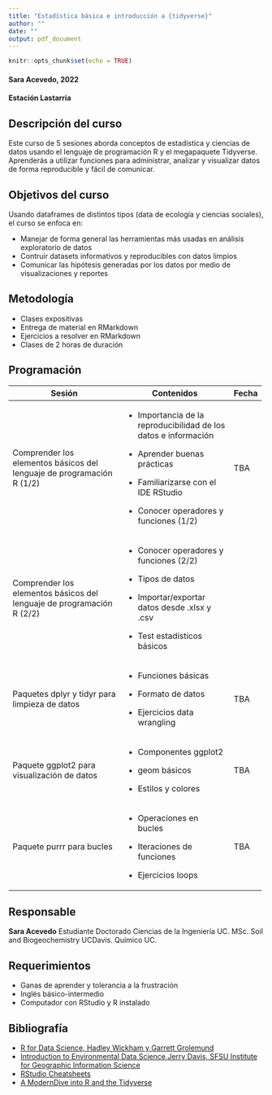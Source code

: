```yaml
---
title: "Estadística básica e introducción a {tidyverse}"
author: ""
date: ""
output: pdf_document
---
```


```r
knitr::opts_chunk$set(echo = TRUE)
```

#### Sara Acevedo, 2022

#### Estación Lastarria

## Descripción del curso

Este curso de 5 sesiones aborda conceptos de estadística y ciencias de datos usando el lenguaje de programación R y el megapaquete Tidyverse. Aprenderás a utilizar funciones para administrar, analizar y visualizar datos de forma reproducible y fácil de comunicar.

## Objetivos del curso

Usando dataframes de distintos tipos (data de ecología y ciencias sociales), el curso se enfoca en:

-   Manejar de forma general las herramientas más usadas en análisis exploratorio de datos
-   Contruir datasets informativos y reproducibles con datos limpios
-   Comunicar las hipótesis generadas por los datos por medio de visualizaciones y reportes

## Metodología

-   Clases expositivas
-   Entrega de material en RMarkdown
-   Ejercicios a resolver en RMarkdown
-   Clases de 2 horas de duración

## Programación

+-----------------------------------------------------------------------+-------------------------------------------------------------------+-------+
| Sesión                                                                | Contenidos                                                        | Fecha |
+=======================================================================+===================================================================+=======+
| Comprender los elementos básicos del lenguaje de programación R (1/2) | -   Importancia de la reproducibilidad de los datos e información | TBA   |
|                                                                       |                                                                   |       |
|                                                                       | -   Aprender buenas prácticas                                     |       |
|                                                                       |                                                                   |       |
|                                                                       | -   Familiarizarse con el IDE RStudio                             |       |
|                                                                       |                                                                   |       |
|                                                                       | -   Conocer operadores y funciones (1/2)                          |       |
+-----------------------------------------------------------------------+-------------------------------------------------------------------+-------+
| Comprender los elementos básicos del lenguaje de programación R (2/2) | -   Conocer operadores y funciones (2/2)                          |       |
|                                                                       |                                                                   |       |
|                                                                       | -   Tipos de datos                                                |       |
|                                                                       |                                                                   |       |
|                                                                       | -   Importar/exportar datos desde .xlsx y .csv                    |       |
|                                                                       |                                                                   |       |
|                                                                       | -   Test estadísticos básicos                                     |       |
+-----------------------------------------------------------------------+-------------------------------------------------------------------+-------+
| Paquetes dplyr y tidyr para limpieza de datos                         | -   Funciones básicas                                             | TBA   |
|                                                                       |                                                                   |       |
|                                                                       | -   Formato de datos                                              |       |
|                                                                       |                                                                   |       |
|                                                                       | -   Ejercicios data wrangling                                     |       |
+-----------------------------------------------------------------------+-------------------------------------------------------------------+-------+
| Paquete ggplot2 para visualización de datos                           | -   Componentes ggplot2                                           | TBA   |
|                                                                       |                                                                   |       |
|                                                                       | -   geom básicos                                                  |       |
|                                                                       |                                                                   |       |
|                                                                       | -   Estilos y colores                                             |       |
+-----------------------------------------------------------------------+-------------------------------------------------------------------+-------+
| Paquete purrr para bucles                                             | -   Operaciones en bucles                                         | TBA   |
|                                                                       |                                                                   |       |
|                                                                       | -   Iteraciones de funciones                                      |       |
|                                                                       |                                                                   |       |
|                                                                       | -   Ejercicios loops                                              |       |
+-----------------------------------------------------------------------+-------------------------------------------------------------------+-------+

## Responsable

**Sara Acevedo** Estudiante Doctorado Ciencias de la Ingeniería UC. MSc. Soil and Biogeochemistry UCDavis. Químico UC.

## Requerimientos

-   Ganas de aprender y tolerancia a la frustración
-   Inglés básico-intermedio
-   Computador con RStudio y R instalado

## Bibliografía

-   [R for Data Science, Hadley Wickham y Garrett Grolemund](https://es.r4ds.hadley.nz/)
-   [Introduction to Environmental Data Science,Jerry Davis, SFSU Institute for Geographic Information Science](https://bookdown.org/igisc/EnvDataSci/%5D)
-   [RStudio Cheatsheets](https://www.rstudio.com/resources/cheatsheets/)
-   [A ModernDive into R and the Tidyverse](https://moderndive.com/index.html)
